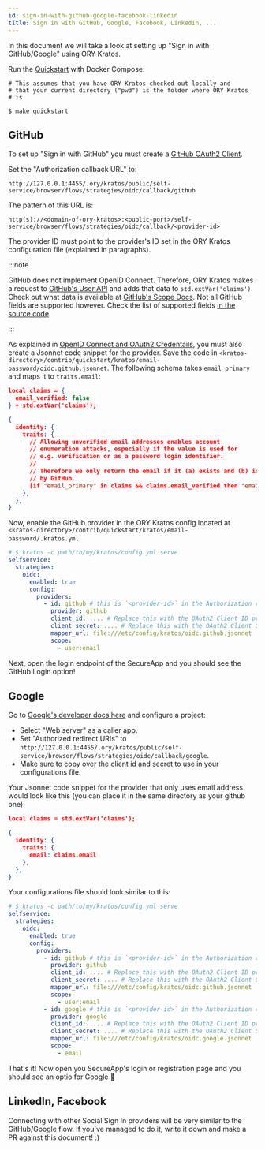 ```yaml
---
id: sign-in-with-github-google-facebook-linkedin
title: Sign in with GitHub, Google, Facebook, LinkedIn, ...
---
```


In this document we will take a look at setting up "Sign in with GitHub/Google" using
ORY Kratos.

Run the [Quickstart](../quickstart.mdx) with Docker Compose:

```shell script
# This assumes that you have ORY Kratos checked out locally and
# that your current directory ("pwd") is the folder where ORY Kratos
# is.

$ make quickstart
```

## GitHub

To set up "Sign in with GitHub" you must create a
[GitHub OAuth2 Client](https://developer.github.com/apps/building-oauth-apps/creating-an-oauth-app/).

Set the "Authorization callback URL" to:

```
http://127.0.0.1:4455/.ory/kratos/public/self-service/browser/flows/strategies/oidc/callback/github
```

The pattern of this URL is:

```
http(s)://<domain-of-ory-kratos>:<public-port>/self-service/browser/flows/strategies/oidc/callback/<provider-id>
```

The provider ID must point to the provider's ID set in the ORY Kratos
configuration file (explained in paragraphs).

:::note

GitHub does not implement OpenID Connect. Therefore, ORY Kratos makes a request
to
[GitHub's User API](https://developer.github.com/v3/users/#get-the-authenticated-user)
and adds that data to `std.extVar('claims')`. Check out what data is available
at
[GitHub's Scope Docs](https://developer.github.com/apps/building-oauth-apps/understanding-scopes-for-oauth-apps/).
Not all GitHub fields are supported however. Check the list of supported fields
[in the source code](https://github.com/ory/kratos/blob/v0.2.1-alpha.1/selfservice/strategy/oidc/provider_github.go#L72-L98).

:::

As explained in
[OpenID Connect and OAuth2 Credentails](../concepts/credentials/openid-connect-oidc-oauth2.mdx),
you must also create a Jsonnet code snippet for the provider. Save the code in
`<kratos-directory>/contrib/quickstart/kratos/email-password/oidc.github.jsonnet`.
The following schema takes `email_primary` and maps it to `traits.email`:

```json title="contrib/quickstart/kratos/email-password/oidc.github.jsonnet"
local claims = {
  email_verified: false
} + std.extVar('claims');

{
  identity: {
    traits: {
      // Allowing unverified email addresses enables account
      // enumeration attacks, especially if the value is used for
      // e.g. verification or as a password login identifier.
      //
      // Therefore we only return the email if it (a) exists and (b) is marked verified
      // by GitHub.
      [if "email_primary" in claims && claims.email_verified then "email" else null]: claims.email_primary,
    },
  },
}
```

Now, enable the GitHub provider in the ORY Kratos config located at
`<kratos-directory>/contrib/quickstart/kratos/email-password/.kratos.yml`.

```yaml title="contrib/quickstart/kratos/email-password/.kratos.yml"
# $ kratos -c path/to/my/kratos/config.yml serve
selfservice:
  strategies:
    oidc:
      enabled: true
      config:
        providers:
          - id: github # this is `<provider-id>` in the Authorization callback URL. DO NOT CHANGE IT ONCE SET!
            provider: github
            client_id: .... # Replace this with the OAuth2 Client ID provided by GitHub
            client_secret: .... # Replace this with the OAuth2 Client Secret provided by GitHub
            mapper_url: file:///etc/config/kratos/oidc.github.jsonnet
            scope:
              - user:email
```

Next, open the login endpoint of the SecureApp and you should see the GitHub
Login option!

## Google

Go to [Google's developer docs here](https://developers.google.com/identity/sign-in/web/sign-in) and configure a project:

- Select "Web server" as a caller app.
- Set "Authorized redirect URIs" to `http://127.0.0.1:4455/.ory/kratos/public/self-service/browser/flows/strategies/oidc/callback/google`.
- Make sure to copy over the client id and secret to use in your configurations file.

Your Jsonnet code snippet for the provider that only uses email address would look like this (you can place it in the same directory as your github one):

```json title="contrib/quickstart/kratos/email-password/oidc.github.jsonnet"
local claims = std.extVar('claims');

{
  identity: {
    traits: {
      email: claims.email
    },
  },
}
```

Your configurations file should look similar to this:

```yaml title="contrib/quickstart/kratos/email-password/.kratos.yml"
# $ kratos -c path/to/my/kratos/config.yml serve
selfservice:
  strategies:
    oidc:
      enabled: true
      config:
        providers:
          - id: github # this is `<provider-id>` in the Authorization callback URL. DO NOT CHANGE IT ONCE SET!
            provider: github
            client_id: .... # Replace this with the OAuth2 Client ID provided by GitHub
            client_secret: .... # Replace this with the OAuth2 Client Secret provided by GitHub
            mapper_url: file:///etc/config/kratos/oidc.github.jsonnet
            scope:
              - user:email
          - id: google # this is `<provider-id>` in the Authorization callback URL. DO NOT CHANGE IT ONCE SET!
            provider: google
            client_id: .... # Replace this with the OAuth2 Client ID provided by Google
            client_secret: .... # Replace this with the OAuth2 Client Secret provided by Google
            mapper_url: file:///etc/config/kratos/oidc.google.jsonnet
            scope:
              - email
```

That's it! Now open you SecureApp's login or registration page and you should see an optio for Google :tada:

## LinkedIn, Facebook

Connecting with other Social Sign In providers will be very similar to the
GitHub/Google flow. If you've managed to do it, write it down and make a PR against
this document! :)
